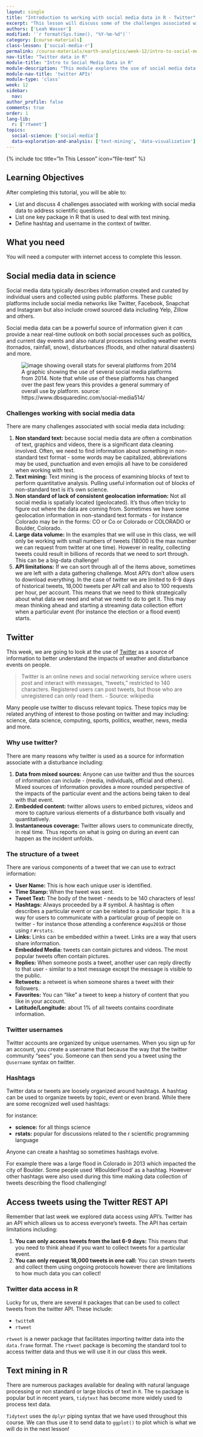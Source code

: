 ```yaml
---
layout: single
title: "Introduction to working with social media data in R - Twitter"
excerpt: "This lesson will discuss some of the challenges associated with working with social media data in science. These challenges include working with non standard text, large volumes of data, API limitations, and geolocation issues."
authors: ['Leah Wasser']
modified: '`r format(Sys.time(), "%Y-%m-%d")`'
category: [course-materials]
class-lesson: ['social-media-r']
permalink: /course-materials/earth-analytics/week-12/intro-to-social-media-text-mining-r/
nav-title: "Twitter data in R"
module-title: "Intro to Social Media Data in R"
module-description: "This module explores the use of social media data - specifically Twitter data to better understand the social impacts and perceptions of natural disturbances and other events. Working with social media requires the use of API's to access data, text mining to extract useful information from non-standard text and then finally analysis using text-mining workflows"
module-nav-title: 'twitter APIs'
module-type: 'class'
week: 12
sidebar:
  nav:
author_profile: false
comments: true
order: 1
lang-lib:
  r: ['rtweet']
topics:
  social-science: ['social-media']
  data-exploration-and-analysis: ['text-mining', 'data-visualization']
---
```



{% include toc title="In This Lesson" icon="file-text" %}

<div class='notice--success' markdown="1">

## <i class="fa fa-graduation-cap" aria-hidden="true"></i> Learning Objectives

After completing this tutorial, you will be able to:

* List and discuss 4 challenges associated with working with social media data to address scientific questions.
* List one key package in R that is used to deal with text mining.
* Define hashtag and username in the context of twitter.

## <i class="fa fa-check-square-o fa-2" aria-hidden="true"></i> What you need

You will need a computer with internet access to complete this lesson.

</div>


## Social media data in science

Social media data typically describes information created and curated by
individual users and collected using public platforms. These public platforms
include social media networks like Twitter, Facebook, Snapchat and Instagram but
also include crowd sourced data including Yelp, Zillow and others.

Social media data can be a powerful source of information given it *can* provide
a near real-time outlook on both social processes such as politics, and current
day events and also natural processes including weather events (tornados, rainfall,
snow), disturbances (floods, and other natural disasters) and more.

<figure>
<img src="{{ site.url }}/images/course-materials/earth-analytics/week-12/social-media-3.png" alt="image showing overall stats for several platforms from 2014">
<figcaption>A graphic showing the use of several social media platforms from 2014. Note that while use of these platforms has changed over the past few years this provides a general summary of overall use by platform. source: https://www.dbsquaredinc.com/social-media514/</figcaption>
</figure>

### Challenges working with social media data

There are many challenges associated with social media data including:

1. **Non standard text:** because social media data are often a combination of text, graphics and videos, there is a significant data cleaning involved. Often,
we need to find information about something in non-standard text format - some
words may be capitalized, abbreviations may be used, punctuation and even
emojiis all have to be considered when working with text.
1. **Text mining:** Text mining is the process of examining blocks of text to
perform quantitative analysis. Pulling useful information out of blocks of non-standard text is it's own science.
1. **Non standard of lack of consistent geolocation information:** Not all social media is spatially located (geolocated). It's thus often tricky to figure
out where the data are coming from. Sometimes we have some geolocation information
in non-standard text formats - for instance Colorado may be in the forms: CO or Co
or Colorado or COLORADO or Boulder, Colorado.
1. **Large data volume:** In the examples that we will use in this class, we will
only be working with small numbers of tweets (18000 is the max number we can request from twitter at one time). However in reality, collecting tweets could result in billions of records that we need to sort through. This can be a big-data challenge!
1. **API limitations:** If we can sort through all of the items above, sometimes we are left with a data gathering challenge. Most API's don't allow users to download everything. In the case of twitter we are limited to 6-9 days of historical tweets, 18,000 tweets per API call and also to 100 requests per hour, per account. This means that we need to think strategically about what data we need and what we need to do to get it. This may mean thinking ahead and starting a streaming data collection effort when a particular event (for instance the election or a flood event) starts.

## Twitter

This week, we are going to look at the use of <a href="http://twitter.com" target="_blank">Twitter</a> as a source of information
to better understand the impacts of weather and disturbance events on people.

> Twitter is an online news and social networking service where users post and interact with messages, "tweets," restricted to 140 characters. Registered users can post tweets, but those who are unregistered can only read them. - Source: wikipedia

Many people use twitter to discuss relevant topics. These topics may be related
anything of interest to those posting on twitter and may including: science, data science, computing, sports, politics, weather, news, media and more.

### Why use twitter?

There are many reasons why twitter is used as a source for information associate with a disturbance including:

1. **Data from mixed sources:** Anyone can use twitter and thus the sources of information can include - (media, individuals, official and others). Mixed sources of information provides a more rounded perspective of the impacts of the particular event and the actions being taken to deal with that event.
1. **Embedded content:** twitter allows users to embed pictures, videos and more to capture various elements of a disturbance both visually and quantitatively.
1. **Instantaneous coverage:** Twitter allows users to communicate directly, in real time. Thus reports on what is going on during an event can happen as the incident unfolds.

### The structure of a tweet

There are various components of a tweet that we can use to extract information:

* **User Name:** This is how each unique user is identified.
* **Time Stamp:** When the tweet was sent.
* **Tweet Text:** The body of the tweet - needs to be 140 characters of less!
* **Hashtags:** Always proceeded by a # symbol. A hashtag is often describes a particular event or can be related to a particular topic. It is a way for users to communicate with a particular group of people on twitter - for instance those attending a conference `#agu2016` or those using r `#rstats`.
* **Links:** Links can be embedded within a tweet. Links are a way that users share information.
* **Embedded Media:** tweets can contain pictures and videos. The most popular tweets often contain pictures.
* **Replies:** When someone posts a tweet, another user can reply directly to that user - similar to a text message except the message is visible to the public.
* **Retweets:** a retweet is when someone shares a tweet with their followers.
* **Favorites:** You can "like" a tweet to keep a history of content that you like in your account.
* **Latitude/Longitude:** about 1% of all tweets contains coordinate information.

### Twitter usernames
Twitter accounts are organized by unique usernames. When you sign up for an account,
you create a username that because the way that the twitter community "sees" you.
Someone can then send you a tweet using the `@username` syntax on twitter.

### Hashtags

Twitter data or tweets are loosely organized around hashtags. A hashtag can be
used to organize tweets by topic, event or even brand. While there are some recognized well used hashtags:

for instance:

* **science:** for all things science
* **rstats:** popular for discussions related to the r scientific programming language

Anyone can create a hashtag so sometimes hashtags evolve.

For example there was a large flood in Colorado in 2013 which impacted the city of
Boulder. Some people used '#BoulderFlood' as a hashtag. However other hashtags were
also used during this time making data collection of tweets describing the flood
challenging!

## Access tweets using the Twitter REST API

Remember that last week we explored data access using API's. Twitter has an API
which allows us to access everyone's tweets. The API has certain limitations including:

1. **You can only access tweets from the last 6-9 days:** This means that you need
to think ahead if you want to collect tweets for a particular event.
2. **You can only request 18,000 tweets in one call:** You can stream tweets and collect them using ongoing protocols however there are limitations to how much data you can collect!

### Twitter data access in R

Lucky for us, there are several `R` packages that can be used to collect tweets
from the twitter API. These include:

* `twitteR`
* `rtweet`

`rtweet` is a newer package that facilitates importing twitter data into
the  `data.frame` format. The `rtweet` package is becoming the standard tool to
access twitter data and thus we will use it in our class this week.

## Text mining in R

There are numerous packages available for dealing with natural language processing
or non standard or large blocks of text in `R`. The `tm` package is popular but
in recent years, `tidytext` has become more widely used to process text data.

`Tidytext` uses the `dplyr` piping syntax that we have used throughout this course.
We can thus use it to send data to `ggplot()` to plot which is what we will do
in the next lesson!
